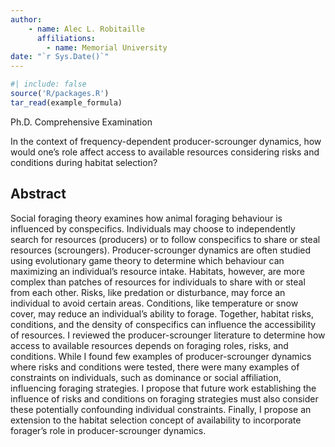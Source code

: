 ```yaml
---
author:
    - name: Alec L. Robitaille
      affiliations:
        - name: Memorial University
date: "`r Sys.Date()`"
---
```



```r
#| include: false
source('R/packages.R')
tar_read(example_formula)
```


::: {.content-visible unless-profile="manuscript"}
Ph.D. Comprehensive Examination

In the context of frequency-dependent producer-scrounger dynamics, how would one's role affect access to available resources considering risks and conditions during habitat selection?
:::


## Abstract

Social foraging theory examines how animal foraging behaviour is influenced by conspecifics. Individuals may choose to independently search for resources (producers) or to follow conspecifics to share or steal resources (scroungers). Producer-scrounger dynamics are often studied using evolutionary game theory to determine which behaviour can maximizing an individual's resource intake. Habitats, however, are more complex than patches of resources for individuals to share with or steal from each other. Risks, like predation or disturbance, may force an individual to avoid certain areas. Conditions, like temperature or snow cover, may reduce an individual's ability to forage. Together, habitat risks, conditions, and the density of conspecifics can influence the accessibility of resources. I reviewed the producer-scrounger literature to determine how access to available resources depends on foraging roles, risks, and conditions. While I found few examples of producer-scrounger dynamics where risks and conditions were tested, there were many examples of constraints on individuals, such as dominance or social affiliation, influencing foraging strategies. I propose that future work establishing the influence of risks and conditions on foraging strategies must also consider these potentially confounding individual constraints. Finally, I propose an extension to the habitat selection concept of availability to incorporate forager's role in producer-scrounger dynamics. 

